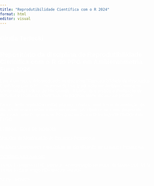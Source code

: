 ```yaml
---
title: "Reprodutibilidade Científica com o R 2024"
format: html
editor: visual
---
```


## Giulia Terlecki

## Repositório da disciplina de Reprodutibilidade Científica com o R do PPG em Ambientometria Furg 2024

Este é um repositório produzido na disciplina "Reprodutibilidade de Resultados Cientificos com o R" - Programa de Pós-graduação em Ambientometria da Universidade Federal de Rio Grande - FURG - que propõe a divulgação de métodos e resultados científicos em páginas online de acesso público.

Dentro deste repositório estão páginas, criadas como forma de avaliação da disciplina, relacionadas a diversos temas, principalmente a meu projeto de doutorado pelo Programa de Pós-graduação em Oceanografia Biológica da FURG.


<a href="pagina1_EcologiaTroficaDeTubaroes.html"style= "color: white;">Ecologia Trofica De Tubaroes</a>

<a href="Métodos de Identificação de Estoques Pesqueiros.html"style= "color: white;">Métodos de Identificação de Estoques Pesqueiros</a>

<a href="Marcadores Químicos na Identificação de Estoques Pesqueiros.html"style= "color: white;">Análises Elementares e Isotópicas na Identificação de Estoques Pesqueiros</a>

<a href="TestesdeInsercoes.html"style= "color: white;">Vértebras para Análises</a>

```{=html}
<style>
        body {
            background-image: url('https://encrypted-tbn0.gstatic.com/images?q=tbn:ANd9GcR5a5yV00isAjA9ssyqhoYWgleewVZbxjd5Iw&s');
            background-size: cover;
            background-position: center;
            background-repeat: no-repeat;
            background-attachment: fixed;
            margin: 0;
            padding: 0;
            font-family: Arial, sans-serif;
            color: white;
        }

        .content {
            position: relative;
            width: 60%;
            margin: 0 auto;
            padding: 20px;
            background-color: rgba(0, 0, 0, 0.5); /* Fundo semitransparente */
            border-radius: 10px;
        }
    </style>
```

Tarefa 1 - Pagina HTML
Tarefa 2 - Apresentação Revalsjs- SEMANA QUE VEM
Tarefa 3 - Criar artigo PDF (pacote Rticles)

Shiny - webapp

